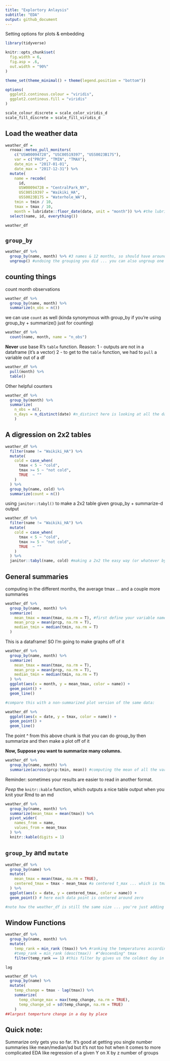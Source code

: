 ```yaml
---
title: "Explortory Anlaysis"
subtitle: "EDA"
output: github_document
---
```


Setting options for plots & embedding

```r
library(tidyverse)

knitr::opts_chunk$set(
  fig.width = 6,
  fig.asp = .6, 
  out.width = "90%"
)

theme_set(theme_minimal() + theme(legend.position = "bottom"))

options(
  ggplot2.continous.colour = "viridis",
  ggplot2.continous.fill = "viridis"
)

scale_colour_discrete = scale_color_viridis_d
scale_fill_discrete = scale_fill_viridis_d
```


## Load the weather data

```r
weather_df = 
  rnoaa::meteo_pull_monitors(
    c("USW00094728", "USC00519397", "USS0023B17S"),
    var = c("PRCP", "TMIN", "TMAX"), 
    date_min = "2017-01-01",
    date_max = "2017-12-31") %>%
  mutate(
    name = recode(
      id, 
      USW00094728 = "CentralPark_NY", 
      USC00519397 = "Waikiki_HA",
      USS0023B17S = "Waterhole_WA"),
    tmin = tmin / 10,
    tmax = tmax / 10,
    month = lubridate::floor_date(date, unit = "month")) %>% #the lubridate package, a tidyverse adjacent package, which take the "floor" of the date and pulls it to the nearest month (so all dates in Jan-xx-2001, will be noted as Jan 01 - 01)
  select(name, id, everything())

weather_df
```


## `group_by`

```r
weather_df %>% 
  group_by(name, month) %>% #3 names & 12 months, so should have around 36 groups
  ungroup() #undoing the grouping you did ... you can also ungroup one variable at a time ungroup(name)
```


## counting things

count month observations
```r
weather_df %>% 
  group_by(name, month) %>% 
  summarize(n_obs = n())
```


we can use `count` as well (kinda synonymous with group_by if you're using group_by + summarize() just for counting)

```r
weather_df %>% 
  count(name, month, name = "n_obs")
```


**Never** use base R's `table` function.
Reason:
1 - outputs are not in a dataframe (it's a vector) 
2 - to get to the `table` function, we had to `pull` a variable out of a df 
```r
weather_df %>% 
  pull(month) %>% 
  table()
```



Other helpful counters

```r
weather_df %>% 
  group_by(month) %>% 
  summarize(
    n_obs = n(), 
    n_days = n_distinct(date) #n_distinct here is looking at all the dates in a given month (what  you grouped by)
    )
```


## A digression on 2x2 tables

```r
weather_df %>% 
  filter(name != "Waikiki_HA") %>% 
  mutate(
    cold = case_when(
      tmax < 5 ~ "cold", 
      tmax >= 5 ~ "not cold", 
      TRUE  ~ ""
    )
  ) %>% 
  group_by(name, cold) %>% 
  summarize(count = n()) 
```


using `janitor::tabyl()` to make a 2x2 table given group_by + summarize-d output

```r
weather_df %>% 
  filter(name != "Waikiki_HA") %>% 
  mutate(
    cold = case_when(
      tmax < 5 ~ "cold", 
      tmax >= 5 ~ "not cold", 
      TRUE  ~ ""
    )
  ) %>% 
  janitor::tabyl(name, cold) #making a 2x2 the easy way (or whatever by whatever table)
```


## General summaries

computing in the different months, the average tmax ... and a couple more summaries 
```r
weather_df %>% 
  group_by(name, month) %>% 
  summarize(
    mean_tmax = mean(tmax, na.rm = T), #first define your variable name (mean_tmax) and then define what you want to go into that summary variable
    mean_prcp = mean(prcp, na.rm = T),
    median_tmin = median(tmin, na.rm = T)
  )
```


This is a dataframe! SO I'm going to make graphs off of it
```r
weather_df %>% 
  group_by(name, month) %>% 
  summarize(
    mean_tmax = mean(tmax, na.rm = T),
    mean_prcp = mean(prcp, na.rm = T),
    median_tmin = median(tmin, na.rm = T)
  ) %>% 
  ggplot(aes(x = month, y = mean_tmax, color = name)) +
  geom_point() + 
  geom_line()

#compare this with a non-summarized plot version of the same data: 

weather_df %>% 
  ggplot(aes(x = date, y = tmax, color = name)) +
  geom_point() + 
  geom_line()
```


The point ^ from this above chunk is that you can do group_by then summarize and then make a plot off of it


**Now, Suppose you want to summarize many columns.**
```r
weather_df %>% 
  group_by(name, month) %>% 
  summarize(across(prcp:tmin, mean)) #computing the mean of all the variables starting from the prcp variables TO [:] tmin
```


Reminder: sometimes your results are easier to read in another format. 

*Peep* the `knitr::kable` function, which outputs a nice table output when you knit your Rmd to an md
```r
weather_df %>% 
  group_by(name, month) %>% 
  summarize(mean_tmax = mean(tmax)) %>% 
  pivot_wider(
    names_from = name,
    values_from = mean_tmax
  ) %>% 
  knitr::kable(digits = 1)
```


## `group_by` and `mutate`
```r
weather_df %>% 
  group_by(name) %>% 
  mutate(
    mean_tmax = mean(tmax, na.rm = TRUE),
    centered_tmax = tmax - mean_tmax #a centered t_max ... which is tmax - mean of tmax
  ) %>% 
  ggplot(aes(x = date, y = centered_tmax, color = name)) + 
  geom_point() # here each data point is centered around zero

#note how the weather_df is still the same size ... you're just adding the same mean_tmax for every obs in a given month (which is what you grouped by)
```



## Window Functions

```r
weather_df %>% 
  group_by(name, month) %>% 
  mutate(
    temp_rank = min_rank (tmax)) %>% #ranking the temperatures according to their max temperatures
    #temp_rank = min_rank (desc(tmax))  #"descending" tmax
    filter(temp_rank == 1) #this filter by gives us the coldest day in each of the 3 places, by month
```


`lag`


```r
weather_df %>% 
  group_by(name) %>% 
  mutate(
    temp_change = tmax - lag(tmax)) %>% 
    summarize(
      temp_change_max = max(temp_change, na.rm = TRUE),
      temp_change_sd = sd(temp_change, na.rm = TRUE)
    )
##largest temperture change in a day by place

```


## Quick note: 
Summarize only gets you so far. It's good at getting you single number summaries like mean/median/sd but it's not too hot when it comes to more complicated EDA like regression of a given Y on X by z number of groups





